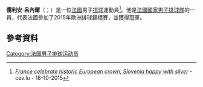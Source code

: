{{blpsources|time=2015-11-22T01:05:15+00:00}}
{{expand|time=2015-11-22T01:05:15+00:00}}
'''儒利安·呂內爾'''（{{lang-fr|Julien Lyneel}}；{{bd|1990年|4月15日}}）是一位[[法國|法國]]男子[[排球|排球]]運動員<ref>[http://cev.lu/News.aspx?NewsID=21550&ID=5 ''France celebrate historic European crown, Slovenia happy with silver''] {{Wayback|url=http://cev.lu/News.aspx?NewsID=21550&ID=5 |date=20151022165113 }} - cev.lu - 18-10-2015</ref>。他是[[法國國家男子排球隊|法國國家男子排球隊]]的一員，代表法國參加了2015年歐洲排球錦標賽，並獲得冠軍。

==參考資料==
{{Reflist}}
{{DEFAULTSORT:Lyneel, Julien}}
[[Category:法国男子排球运动员|Category:法国男子排球运动员]]